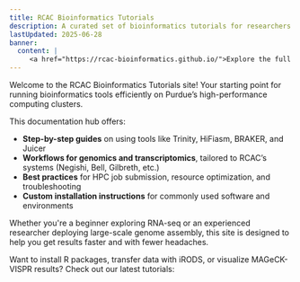 ```yaml
---
title: RCAC Bioinformatics Tutorials
description: A curated set of bioinformatics tutorials for researchers using Purdue RCAC systems.
lastUpdated: 2025-06-28
banner:
  content: |
     <a href="https://rcac-bioinformatics.github.io/">Explore the full site</a> for tutorials, pipelines, and RCAC-optimized workflows.
---
```


Welcome to the RCAC Bioinformatics Tutorials site! Your starting point for running bioinformatics tools efficiently on Purdue’s high-performance computing clusters.

This documentation hub offers:

- **Step-by-step guides** on using tools like Trinity, HiFiasm, BRAKER, and Juicer
- **Workflows for genomics and transcriptomics**, tailored to RCAC’s systems (Negishi, Bell, Gilbreth, etc.)
- **Best practices** for HPC job submission, resource optimization, and troubleshooting
- **Custom installation instructions** for commonly used software and environments

Whether you're a beginner exploring RNA-seq or an experienced researcher deploying large-scale genome assembly, this site is designed to help you get results faster and with fewer headaches.


<Card title="New tutorials added!" icon="rocket">
  Want to install R packages, transfer data with iRODS, or visualize MAGeCK-VISPR results? Check out our latest tutorials:
</Card>

